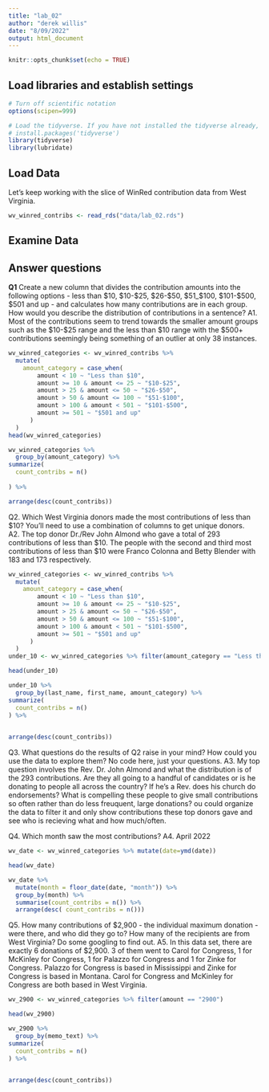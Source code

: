 ```yaml
---
title: "lab_02"
author: "derek willis"
date: "8/09/2022"
output: html_document
---
```


```r
knitr::opts_chunk$set(echo = TRUE)
```

## Load libraries and establish settings
```r
# Turn off scientific notation
options(scipen=999)

# Load the tidyverse. If you have not installed the tidyverse already, remove the # from the next line and run it first.  
# install.packages('tidyverse')
library(tidyverse)
library(lubridate)
```

## Load Data

Let's keep working with the slice of WinRed contribution data from West Virginia.  

```r
wv_winred_contribs <- read_rds("data/lab_02.rds")
```

## Examine Data

## Answer questions

**Q1** Create a new column that divides the contribution amounts into the following options - less than $10, $10-$25, $26-$50, $51_$100, $101-$500, $501 and up - and calculates how many contributions are in each group. How would you describe the distribution of contributions in a sentence?
A1. Most of the contributions seem to trend towards the smaller amount groups such as the $10-$25 range and the less than $10 range with the $500+ contributions seemingly being something of an outlier at only 38 instances.

```r
wv_winred_categories <- wv_winred_contribs %>%
  mutate(
    amount_category = case_when(
        amount < 10 ~ "Less than $10",
        amount >= 10 & amount <= 25 ~ "$10-$25",
        amount > 25 & amount <= 50 ~ "$26-$50",
        amount > 50 & amount <= 100 ~ "$51-$100",
        amount > 100 & amount < 501 ~ "$101-$500",
        amount >= 501 ~ "$501 and up"
      )
  )
head(wv_winred_categories)

wv_winred_categories %>%
  group_by(amount_category) %>%
summarize(
  count_contribs = n()
  
) %>%

arrange(desc(count_contribs))

```

Q2. Which West Virginia donors made the most contributions of less than $10? You'll need to use a combination of columns to get unique donors.  
A2. The top donor Dr./Rev John Almond who gave a total of 293 contributions of less than $10. The people with the second and third most contributions of less than $10 were Franco Colonna and Betty Blender with 183 and 173 respectively. 

```r
wv_winred_categories <- wv_winred_contribs %>%
  mutate(
    amount_category = case_when(
        amount < 10 ~ "Less than $10",
        amount >= 10 & amount <= 25 ~ "$10-$25",
        amount > 25 & amount <= 50 ~ "$26-$50",
        amount > 50 & amount <= 100 ~ "$51-$100",
        amount > 100 & amount < 501 ~ "$101-$500",
        amount >= 501 ~ "$501 and up"
      )
  )
under_10 <- wv_winred_categories %>% filter(amount_category == "Less than $10")

head(under_10) 

under_10 %>%
  group_by(last_name, first_name, amount_category) %>%
summarize(
  count_contribs = n()
) %>%
  

arrange(desc(count_contribs))

```

Q3. What questions do the results of Q2 raise in your mind? How could you use the data to explore them? No code here, just your questions.
A3. My top question involves the Rev. Dr. John Almond and what the distribution is of the 293 contributions. Are they all going to a handful of candidates or is he donating to people all across the country? If he's a Rev. does his church do endorsements? What is compelling these people to give small contributions so often rather than do less freuquent, large donations? ou could organize the data to filter it and only show contributions these top donors gave and see who is recieving what and how much/often.

Q4. Which month saw the most contributions?
A4. April 2022

```r

wv_date <- wv_winred_categories %>% mutate(date=ymd(date))

head(wv_date)

wv_date %>%
  mutate(month = floor_date(date, "month")) %>%
  group_by(month) %>%
  summarise(count_contribs = n()) %>%
  arrange(desc( count_contribs = n()))

```

Q5. How many contributions of $2,900 - the individual maximum donation - were there, and who did they go to? How many of the recipients are from West Virginia? Do some googling to find out.
A5. In this data set, there are exactly 6 donations of $2,900. 3 of them went to Carol for Congress, 1 for McKinley for Congress, 1 for Palazzo for Congress and 1 for Zinke for Congress. Palazzo for Congress is based in Mississippi and Zinke for Congress is based in Montana. Carol for Congress and McKinley for Congress are both based in West Virginia.

```r
wv_2900 <- wv_winred_categories %>% filter(amount == "2900")

head(wv_2900) 

wv_2900 %>%
  group_by(memo_text) %>%
summarize(
  count_contribs = n()
) %>%
  

arrange(desc(count_contribs))


```
